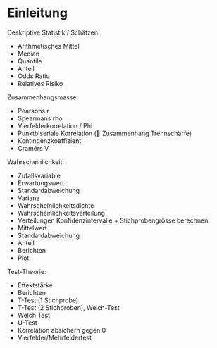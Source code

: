 # Einleitung

Deskriptive Statistik / Schätzen:

-	Arithmetisches Mittel
-	Median
-	Quantile
-	Anteil
-	Odds Ratio
-	Relatives Risiko

Zusammenhangsmasse:

-	Pearsons r
-	Spearmans rho
-	Vierfelderkorrelation / Phi
-	Punktbiseriale Korrelation ( Zusammenhang Trennschärfe)
-	Kontingenzkoeffizient
-	Cramérs V


Wahrscheinlichkeit:

-	Zufallsvariable
-	Erwartungswert
-	Standardabweichung
-	Varianz
-	Wahrscheinlichkeitsdichte
-	Wahrscheinlichkeitsverteilung
-	Verteilungen
Konfidenzintervalle + Stichprobengrösse berechnen:
-	Mittelwert
-	Standardabweichung
-	Anteil
-	Berichten
-	Plot


Test-Theorie:

-	Effektstärke
-	Berichten
-	T-Test (1 Stichprobe)
-	T-Test (2 Stichproben), Welch-Test
-	Welch Test
-	U-Test
-	Korrelation absichern gegen 0
-	Vierfelder/Mehrfeldertest

